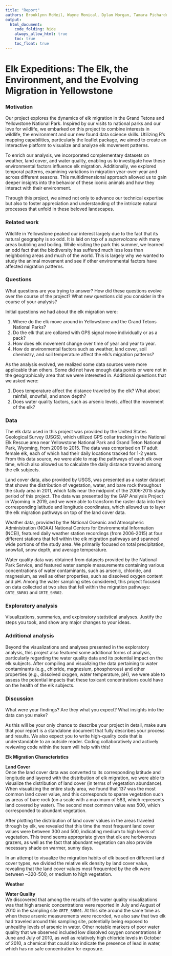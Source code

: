 ```yaml
---
title: "Report"
authors: Brooklynn McNeil, Wayne Monical, Dylan Morgan, Tamara Pichardo
output: 
  html_document:
    code_folding: hide
    always_allow_html: true
    toc: true
    toc_float: true
---
```


# Elk Expeditions: The Elk, the Environment, and the Evolving Migration in Yellowstone  

### Motivation  

Our project explores the dynamics of elk migration in the Grand Tetons and Yellowstone National Park. Inspired by our visits to national parks and our love for wildlife, we embarked on this project to combine interests in wildlife, the environment and our new found data science skills. Utilizing R's mapping capabilities, particularly the leaflet package, we aimed to create an interactive platform to visualize and analyze elk movement patterns.

To enrich our analysis, we incorporated complementary datasets on weather, land cover, and water quality, enabling us to investigate how these environmental factors influence elk migration. Additionally, we explored temporal patterns, examining variations in migration year-over-year and across different seasons. This multidimensional approach allowed us to gain deeper insights into the behavior of these iconic animals and how they interact with their environment.

Through this project, we aimed not only to advance our technical expertise but also to foster appreciation and understanding of the intricate natural processes that unfold in these beloved landscapes.

### Related work  

Wildlife in Yellowstone peaked our interest largely due to the fact that its natural geography is so odd. It is laid on top of a *supervolcano* with many areas bubbling and boiling. While visiting the park this summer, we learned an odd fact that the biodiversity has suffered much less loss than neighboring areas and much of the world. This is largely why we wanted to study the animal movement and see if other environmental factors have affected migration patterns. 

### Questions  

What questions are you trying to answer? How did these questions evolve over the course of the project? What new questions did you consider in the course of your analysis?  

Initial questions we had about the elk migration were:  

1.  Where do the elk move around in Yellowstone and the Grand Tetons National Parks?  
2.  Do the elk that are collared with GPS signal move individually or as a pack?  
3.  How does elk movement change over time of year and year to year.  
4.  How do environmental factors such as weather, land cover, soil chemistry, and soil temperature affect the elk's migration patterns?  

As the analysis evolved, we realized some data sources were more applicable than others. Some did not have enough data points or were not in the geographically area that we were interested in. Additional questions that we asked were:  

1.  Does temperature affect the distance traveled by the elk? What about rainfall, snowfall, and snow depth?  
2.  Does water quality factors, such as arsenic levels, affect the movement of the elk?  

### Data  

The elk data used in this project was provided by the United States Geological Survey (USGS), which utilized GPS collar tracking in the National Elk Rescue area near Yellowstone National Park and Grand Teton National Park, Wyoming, from 2006 to 2015. The data was comprised on 17 adult female elk, each of which had their daily locations tracked for 1-2 years. From this data source, we were able to map the pathways of each elk over time, which also allowed us to calculate the daily distance traveled among the elk subjects.  

Land cover data, also provided by USGS, was presented as a raster dataset that shows the distribution of vegetation, water, and bare rock throughout the study area in 2011, which falls near the midpoint of the 2006-2015 study period of this project. The data was presented by the GAP Analysis Project in Wyoming in 2019, and we were able to transform the raster data into their corresponding latitude and longitude coordinates, which allowed us to layer the elk migration pathways on top of the land cover data.  

Weather data, provided by the National Oceanic and Atmospheric Administration (NOAA) National Centers for Environmental Information (NCEI), featured daily weather station recordings (from 2006-2015) at four different stations that fell within the elk migration pathways and spanned wide portions of the study area. We primarily focused on total precipitation, snowfall, snow depth, and average temperature.  

Water quality data was obtained from datasets provided by the National Park Service, and featured water sample measurements containing various concentrations of water contaminants, such as arsenic, chloride, and magnesium, as well as other properties, such as dissolved oxygen content and pH. Among the water sampling sites considered, this project focused on data collected at two sites that fell within the migration pathways: `GRTE_SNR01` and `GRTE_SNR02`.  

### Exploratory analysis  

Visualizations, summaries, and exploratory statistical analyses. Justify the steps you took, and show any major changes to your ideas.  



### Additional analysis  

Beyond the visualizations and analyses presented in the exploratory analysis, this project also featured some additional forms of analysis, particularly regarding the water quality data and its potential impact on the elk subjects. After compiling and visualizing the data pertaining to water contaminants (e.g., chloride, magnesium, phosphorous) and other properties (e.g., dissolved oxygen, water temperature, pH), we were able to assess the potential impacts that these toxicant concentrations could have on the health of the elk subjects. 

### Discussion

What were your findings? Are they what you expect? What insights into the data can you make?

As this will be your only chance to describe your project in detail, make sure that your report is a standalone document that fully describes your process and results. We also expect you to write high-quality code that is understandable to an outside reader. Coding collaboratively and actively reviewing code within the team will help with this!

**Elk Migration Characteristics**  


**Land Cover**  
Once the land cover data was converted to its corresponding latitude and longitude and layered with the distribution of elk migration, we were able to visualize the distribution of land cover (in terms of vegetation abundance). When visualizing the entire study area, we found that 137 was the most common land cover value, and this corresponds to sparse vegetation such as areas of bare rock (on a scale with a maximum of 583, which represents land covered by water). The second most common value was 500, which corresponded to abundant vegetation.  

After plotting the distribution of land cover values in the areas traveled through by elk, we revealed that this time the most frequent land cover values were between 300 and 500, indicating medium to high levels of vegetation. This trend seems appropriate given that elk are herbivorous grazers, as well as the fact that abundant vegetation can also provide necessary shade on warmer, sunny days.  

In an attempt to visualize the migration habits of elk based on different land cover types, we divided the relative elk density by land cover value, revealing that the land cover values most frequented by the elk were between ~320-500, or medium to high vegetation. 

**Weather**  


**Water Quality**  
We discovered that among the results of the water quality visualizations was that high arsenic concentrations were reported in July and August of 2010 in the sampling site `GRTE_SNR01`. At this site around the same time as when these arsenic measurements were recorded, we also saw that two elk had traveled around this sampling site, potentially being exposed to unhealthy levels of arsenic in water. Other notable markers of poor water quality that we observed included low dissolved oxygen concentrations in June and July of 2010, as well as relatively high chloride levels in October of 2010, a chemical that could also indicate the presence of lead in water, which has no safe concentration for exposure.  











